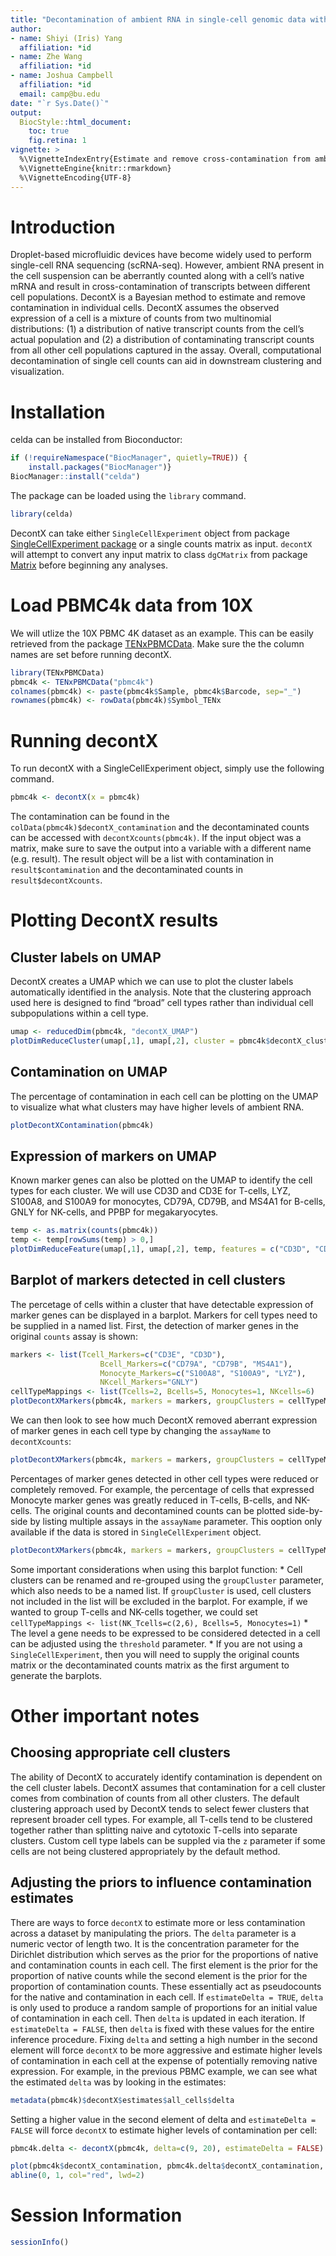 ```yaml
---
title: "Decontamination of ambient RNA in single-cell genomic data with DecontX" 
author:
- name: Shiyi (Iris) Yang
  affiliation: *id
- name: Zhe Wang
  affiliation: *id
- name: Joshua Campbell
  affiliation: *id
  email: camp@bu.edu
date: "`r Sys.Date()`"
output: 
  BiocStyle::html_document:
    toc: true
    fig.retina: 1
vignette: >
  %\VignetteIndexEntry{Estimate and remove cross-contamination from ambient RNA in single-cell data with DecontX}
  %\VignetteEngine{knitr::rmarkdown}
  %\VignetteEncoding{UTF-8}
---
```


# Introduction
Droplet-based microfluidic devices have become widely used to perform single-cell RNA sequencing (scRNA-seq). However, ambient RNA present in the cell suspension can be aberrantly counted along with a cell’s native mRNA and result in cross-contamination of transcripts between different cell populations. DecontX is a Bayesian method to estimate and remove contamination in individual cells. DecontX assumes the observed expression of a cell is a mixture of counts from two multinomial distributions: (1) a distribution of native transcript counts from the cell’s actual population and (2) a distribution of contaminating transcript counts from all other cell populations captured in the assay. Overall, computational decontamination of single cell counts can aid in downstream clustering and visualization.

# Installation

celda can be installed from Bioconductor:

```r
if (!requireNamespace("BiocManager", quietly=TRUE)) {
    install.packages("BiocManager")}
BiocManager::install("celda")
```

The package can be loaded using the `library` command.

```r
library(celda)
```

DecontX can take either `SingleCellExperiment` object from package [SingleCellExperiment package](https://bioconductor.org/packages/release/bioc/html/SingleCellExperiment.html) or a single counts matrix as input. `decontX` will attempt to convert any input matrix to class `dgCMatrix` from package [Matrix](https://cran.r-project.org/web/packages/Matrix/index.html) before beginning any analyses.


# Load PBMC4k data from 10X

We will utlize the 10X PBMC 4K dataset as an example. This can be easily retrieved from the package [TENxPBMCData](http://bioconductor.org/packages/release/data/experiment/html/TENxPBMCData.html). Make sure the the column names are set before running decontX.

```r
library(TENxPBMCData)  
pbmc4k <- TENxPBMCData("pbmc4k")
colnames(pbmc4k) <- paste(pbmc4k$Sample, pbmc4k$Barcode, sep="_")
rownames(pbmc4k) <- rowData(pbmc4k)$Symbol_TENx
```


# Running decontX

To run decontX with a SingleCellExperiment object, simply use the following command. 

```r
pbmc4k <- decontX(x = pbmc4k) 
```

The contamination can be found in the `colData(pbmc4k)$decontX_contamination` and the decontaminated counts can be accessed with `decontXcounts(pbmc4k)`. If the input object was a matrix, make sure to save the output into a variable with a different name (e.g. result). The result object will be a list with contamination in `result$contamination` and the decontaminated counts in `result$decontXcounts`. 

# Plotting DecontX results

## Cluster labels on UMAP
DecontX creates a UMAP which we can use to plot the cluster labels automatically identified in the analysis. Note that the clustering approach used here is designed to find "broad" cell types rather than individual cell subpopulations within a cell type. 

```r
umap <- reducedDim(pbmc4k, "decontX_UMAP")
plotDimReduceCluster(umap[,1], umap[,2], cluster = pbmc4k$decontX_clusters)
```

## Contamination on UMAP
The percentage of contamination in each cell can be plotting on the UMAP to visualize what what clusters may have higher levels of ambient RNA.

```r
plotDecontXContamination(pbmc4k)
```

## Expression of markers on UMAP
Known marker genes can also be plotted on the UMAP to identify the cell types for each cluster. We will use CD3D and CD3E for T-cells, LYZ, S100A8, and S100A9 for monocytes, CD79A, CD79B, and MS4A1 for B-cells, GNLY for NK-cells, and PPBP for megakaryocytes.

```r
temp <- as.matrix(counts(pbmc4k))
temp <- temp[rowSums(temp) > 0,]
plotDimReduceFeature(umap[,1], umap[,2], temp, features = c("CD3D", "CD3E", "GNLY", "LYZ", "S100A8", "S100A9", "CD79A", "CD79B", "MS4A1"), exactMatch = TRUE)
```

## Barplot of markers detected in cell clusters
The percetage of cells within a cluster that have detectable expression of marker genes can be displayed in a barplot. Markers for cell types need to be supplied in a named list. First, the detection of marker genes in the original `counts` assay is shown:

```r
markers <- list(Tcell_Markers=c("CD3E", "CD3D"),
                    Bcell_Markers=c("CD79A", "CD79B", "MS4A1"), 
                    Monocyte_Markers=c("S100A8", "S100A9", "LYZ"),
                    NKcell_Markers="GNLY")
cellTypeMappings <- list(Tcells=2, Bcells=5, Monocytes=1, NKcells=6)
plotDecontXMarkers(pbmc4k, markers = markers, groupClusters = cellTypeMappings, assayName = "counts")
```

We can then look to see how much DecontX removed aberrant expression of marker genes in each cell type by changing the `assayName` to `decontXcounts`:

```r
plotDecontXMarkers(pbmc4k, markers = markers, groupClusters = cellTypeMappings, assayName = "decontXcounts")
```

Percentages of marker genes detected in other cell types were reduced or completely removed. For example, the percentage of cells that expressed Monocyte marker genes was greatly reduced in T-cells, B-cells, and NK-cells.
The original counts and decontamined counts can be plotted side-by-side by listing multiple assays in the `assayName` parameter. This ooption only available if the data is stored in `SingleCellExperiment` object.

```r
plotDecontXMarkers(pbmc4k, markers = markers, groupClusters = cellTypeMappings, assayName = c("counts", "decontXcounts"))
```

Some important considerations when using this barplot function:
* Cell clusters can be renamed and re-grouped using the `groupCluster` parameter, which also needs to be a named list. If `groupCluster` is used, cell clusters not included in the list will be excluded in the barplot. For example, if we wanted to group T-cells and NK-cells together, we could set `cellTypeMappings <- list(NK_Tcells=c(2,6), Bcells=5, Monocytes=1)`
* The level a gene needs to be expressed to be considered detected in a cell can be adjusted using the `threshold` parameter.
* If you are not using a `SingleCellExperiment`, then you will need to supply the original counts matrix or the decontaminated counts matrix as the first argument to generate the barplots. 



# Other important notes

## Choosing appropriate cell clusters
The ability of DecontX to accurately identify contamination is dependent on the cell cluster labels. DecontX assumes that contamination for a cell cluster comes from combination of counts from all other clusters. The default clustering approach used by DecontX tends to select fewer clusters that represent broader cell types. For example, all T-cells tend to be clustered together rather than splitting naive and cytotoxic T-cells into separate clusters. Custom cell type labels can be suppled via the `z` parameter if some cells are not being clustered appropriately by the default method.

## Adjusting the priors to influence contamination estimates
There are ways to force `decontX` to estimate more or less contamination across a dataset by manipulating the priors. The `delta` parameter is a numeric vector of length two. It is the concentration parameter for the Dirichlet distribution which serves as the prior for the proportions of native and contamination counts in each cell. The first element is the prior for the proportion of native counts while the second element is the prior for the proportion of contamination counts. These essentially act as pseudocounts for the native and contamination in each cell. If `estimateDelta = TRUE`, `delta` is only used to produce a random sample of proportions for an initial value of contamination in each cell. Then `delta` is updated in each iteration. If `estimateDelta = FALSE`, then `delta` is fixed with these values for the entire inference procedure. Fixing `delta` and setting a high number in the second element will force `decontX` to be more aggressive and estimate higher levels of contamination in each cell at the expense of potentially removing native expression. For example, in the previous PBMC example, we can see what the estimated `delta` was by looking in the estimates:

```r
metadata(pbmc4k)$decontX$estimates$all_cells$delta
```

Setting a higher value in the second element of delta and `estimateDelta = FALSE` will force `decontX` to estimate higher levels of contamination per cell:

```r
pbmc4k.delta <- decontX(pbmc4k, delta=c(9, 20), estimateDelta = FALSE)

plot(pbmc4k$decontX_contamination, pbmc4k.delta$decontX_contamination, xlab="Estimated priors", ylab="Setting prior with higher contamination")
abline(0, 1, col="red", lwd=2)
```


# Session Information

```r
sessionInfo()
```

